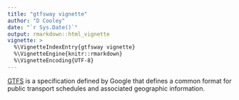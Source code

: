 ```yaml
---
title: "gtfsway vignette"
author: "D Cooley"
date: "`r Sys.Date()`"
output: rmarkdown::html_vignette
vignette: >
  %\VignetteIndexEntry{gtfsway vignette}
  %\VignetteEngine{knitr::rmarkdown}
  %\VignetteEncoding{UTF-8}
---
```


[GTFS](https://developers.google.com/transit/gtfs/) is a specification defined by Google that defines a common format for public transport schedules and associated geographic information. 





